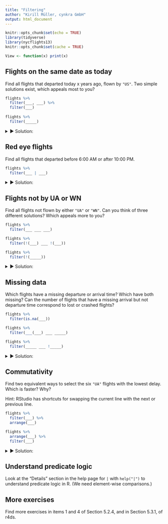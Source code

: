 ```yaml
---
title: "Filtering"
author: "Kirill Müller, cynkra GmbH"
output: html_document
---
```


```r
knitr::opts_chunk$set(echo = TRUE)
library(tidyverse)
library(nycflights13)
knitr::opts_chunk$set(cache = TRUE)

View <- function(x) print(x)
```

## Flights on the same date as today

Find all flights that departed today x years ago, flown by `"US"`. Two simple solutions exist, which appeals most to you?

```r
flights %>%
  filter(___, ___) %>%
  filter(___)
  
flights %>%
  filter(_____)
```  

<details>
<summary>&#x25BA; Solution:</summary>
```r
flights %>%
  filter(day == 13, month == 11) %>%
  filter(carrier == "US")
  
flights %>%
  filter(day == 13 & month == 11 & carrier == "US")
```
</details>

## Red eye flights

Find all flights that departed before 6:00 AM or after 10:00 PM.

```r
flights %>%
  filter(___ | ___)
```

<details>
<summary>&#x25BA; Solution:</summary>
```r
flights %>%
  filter(dep_time < 600 | dep_time > 2200)
```
</details>

## Flights not by UA or WN

Find all flights not flown by either `"UA"` or `"WN"`. Can you think of three different solutions? Which appeals more to you?

```r
flights %>%
  filter(___ ___ ___)

flights %>%
  filter(!(___) ___ !(___))

flights %>%
  filter(!(_____))
```

<details>
<summary>&#x25BA; Solution:</summary>
```r
flights %>%
  filter(carrier != "UA" & carrier != "WN")

flights %>%
  filter(!(carrier == "UA" | carrier == "WN"))

flights %>%
  filter(!(carrier %in% c("UA", "WN")))
```
</details>

## Missing data

Which flights have a missing departure or arrival time? Which have both missing? Can the number of flights that have a missing arrival but not departure time correspond to lost or crashed flights?

```r
flights %>%
  filter(is.na(___))

flights %>%
  filter(___(___) ___ _____)

flights %>%
  filter(_____ ___ !_____)
```

<details>
<summary>&#x25BA; Solution:</summary>
```r
flights %>%
  filter(is.na(arr_time))

flights %>%
  filter(is.na(arr_time) & is.na(dep_time))

flights %>%
  filter(is.na(arr_time) & !is.na(dep_time))
```
</details>

## Commutativity

Find two equivalent ways to select the six `"UA"` flights with the lowest delay. Which is faster? Why?

Hint: RStudio has shortcuts for swapping the current line with the next or previous line.

```r
flights %>%
  filter(___) %>%
  arrange(___)

flights %>%
  arrange(___) %>%
  filter(___)
```

<details>
<summary>&#x25BA; Solution:</summary>
Arranging a smaller subset needs less work.

```r
system.time(
  flights %>%
    arrange(arr_delay) %>% 
    filter(carrier == "UA")
)

system.time(
  flights %>%
    filter(carrier == "UA") %>%
    arrange(arr_delay)
)
```
</details>

## Understand predicate logic

Look at the "Details" section in the help page for `|` with `help("|")` to understand predicate logic in R. (We need element-wise comparisons.)

## More exercises

Find more exercises in items 1 and 4 of Section 5.2.4, and in Section 5.3.1, of r4ds.
